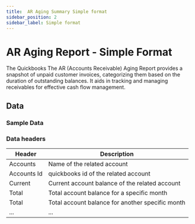 ```yaml
---
title:  AR Aging Summary Simple format
sidebar_position: 2
sidebar_label: Simple format
---
```

#  AR Aging Report - Simple Format

The Quickbooks The AR (Accounts Receivable) Aging Report provides a snapshot of unpaid customer invoices, categorizing them based on the duration of outstanding balances. It aids in tracking and managing receivables for effective cash flow management.

<AddJob
  template="gsheet_quickbooks_simple_ar_aging_report"
/>


## Data

### Sample Data

<Gsheet
  src="https://docs.google.com/spreadsheets/d/1KWa16ZCTRUdIF7LXFQzgCaBXEze4fpGWaV77tc8Q_Y8/edit#gid=1804403317"
/>


### Data headers

| Header | Description |
|----|----|
| Accounts | Name of the related account |
| Accounts Id | quickbooks id of the related account |
| Current |  Current account balance of the related account |
| Total |  Total account balance for a specific month |
| Total |  Total account balance for another specific month |
| ... |  ...  |

<!---
## Others

### Similar jobs

Similar sort of data can be achieved by using get accounting transaction job and filtering it by invoice type. 

### Reports that use this job

Here are some of the report templates that use this job: 
-->